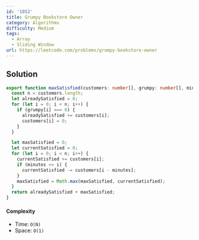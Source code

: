 ```yaml
---
id: '1052'
title: Grumpy Bookstore Owner
category: Algorithms
difficulty: Medium
tags:
  - Array
  - Sliding Window
url: https://leetcode.com/problems/grumpy-bookstore-owner
---
```


## Solution

```typescript showLineNumbers
export function maxSatisfied(customers: number[], grumpy: number[], minutes: number): number {
  const n = customers.length;
  let alreadySatisfied = 0;
  for (let i = 0; i < n; i++) {
    if (grumpy[i] === 0) {
      alreadySatisfied += customers[i];
      customers[i] = 0;
    }
  }

  let maxSatisfied = 0;
  let currentSatisfied = 0;
  for (let i = 0; i < n; i++) {
    currentSatisfied += customers[i];
    if (minutes <= i) {
      currentSatisfied -= customers[i - minutes];
    }
    maxSatisfied = Math.max(maxSatisfied, currentSatisfied);
  }
  return alreadySatisfied + maxSatisfied;
}
```

#### Complexity

- Time: `O(N)`
- Space: `O(1)`
